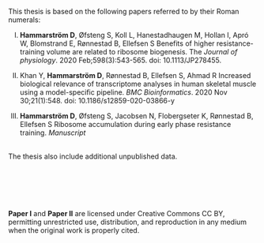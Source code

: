 This thesis is based on the following papers referred to by their Roman numerals:

I.  **Hammarstr&ouml;m D**, &Oslash;fsteng S, Koll L, Hanestadhaugen M, Hollan I, Apr&oacute; W, Blomstrand E, R&oslash;nnestad B, Ellefsen S  Benefits of higher resistance-training volume are related to ribosome biogenesis. The *Journal of physiology*. 2020 Feb;598(3):543-565. doi: 10.1113/JP278455.

II. Khan Y, **Hammarstr&ouml;m D**, R&oslash;nnestad B, Ellefsen S, Ahmad R Increased biological relevance of transcriptome analyses in human skeletal muscle using a model-specific pipeline. *BMC Bioinformatics*. 2020 Nov 30;21(1):548. doi: 10.1186/s12859-020-03866-y

III. **Hammarstr&ouml;m D**, &Oslash;fsteng S, Jacobsen N, Flobergseter K, R&oslash;nnestad B, Ellefsen S Ribosome accumulation during early phase resistance training. *Manuscript*
<!--
IV. **Hammarstr&ouml;m D**, Ellefsen S. generefer: A R package for unbiased selection of reference genes for qPCR in repeated measures designs. *Manuscript* -->

<br>
The thesis also include additional unpublished data.
\
\
\
\
\
\


\footnotesize
**Paper I** and **Paper II** are licensed under Creative Commons CC BY, permitting unrestricted use, distribution, and reproduction in any medium when the original work is properly cited.

